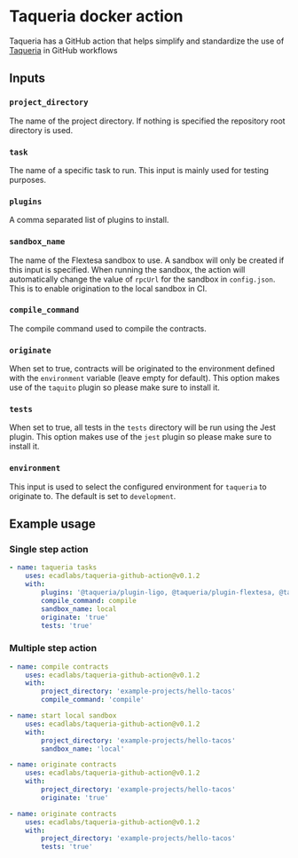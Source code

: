 # Taqueria docker action

Taqueria has a GitHub action that helps simplify and standardize the use of [Taqueria](https://taqueria.io/) in GitHub workflows

## Inputs

### `project_directory`

The name of the project directory. If nothing is specified the repository root directory is used.

### `task`

The name of a specific task to run. This input is mainly used for testing purposes.

### `plugins`

A comma separated list of plugins to install.

### `sandbox_name`

The name of the Flextesa sandbox to use. A sandbox will only be created if this input is specified. When running the sandbox, the action will automatically change the value of `rpcUrl` for the sandbox in `config.json`. This is to enable origination to the local sandbox in CI.

### `compile_command`

The compile command used to compile the contracts.

### `originate`

When set to true, contracts will be originated to the environment defined with the `environment` variable (leave empty for default). This option makes use of the `taquito` plugin so please make sure to install it.

### `tests`

When set to true, all tests in the `tests` directory will be run using the Jest plugin. This option makes use of the `jest` plugin so please make sure to install it. 

### `environment`

This input is used to select the configured environment for `taqueria` to originate to. The default is set to `development`.

## Example usage

### Single step action
```yaml
- name: taqueria tasks
    uses: ecadlabs/taqueria-github-action@v0.1.2
    with:
        plugins: '@taqueria/plugin-ligo, @taqueria/plugin-flextesa, @taqueria/plugin-taquito'
        compile_command: compile 
        sandbox_name: local
        originate: 'true'
        tests: 'true'
```

### Multiple step action
```yaml
- name: compile contracts
    uses: ecadlabs/taqueria-github-action@v0.1.2
    with:
        project_directory: 'example-projects/hello-tacos'
        compile_command: 'compile'

- name: start local sandbox
    uses: ecadlabs/taqueria-github-action@v0.1.2
    with:
        project_directory: 'example-projects/hello-tacos'
        sandbox_name: 'local'

- name: originate contracts
    uses: ecadlabs/taqueria-github-action@v0.1.2
    with:
        project_directory: 'example-projects/hello-tacos'
        originate: 'true'

- name: originate contracts
    uses: ecadlabs/taqueria-github-action@v0.1.2
    with:
        project_directory: 'example-projects/hello-tacos'
        tests: 'true'
```